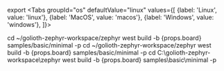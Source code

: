 
export
<Tabs
groupId="os"
defaultValue="linux"
values={[
{label: 'Linux', value: 'linux'},
{label: 'MacOS', value: 'macos'},
{label: 'Windows', value: 'windows'},
]}>

<TabItem value="linux">

<CodeBlock language="bash">
cd ~/golioth-zephyr-workspace/zephyr
west build -b {props.board} samples/basic/minimal -p
</CodeBlock>

</TabItem>
<TabItem value="macos">

<CodeBlock language="bash">
cd ~/golioth-zephyr-workspace/zephyr
west build -b {props.board} samples/basic/minimal -p
</CodeBlock>

</TabItem>
<TabItem value="windows">

<CodeBlock language="bash">
cd C:\golioth-zephyr-workspace\zephyr
west build -b {props.board} samples\basic\minimal -p
</CodeBlock>

</TabItem>
</Tabs>
